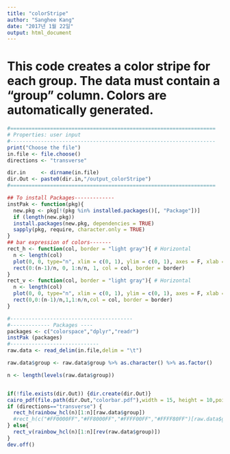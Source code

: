 ```yaml
---
title: "colorStripe"
author: "Sanghee Kang"
date: "2017년 1월 22일"
output: html_document
---
```

# This code creates a color stripe for each group. The data must contain a "group" column. Colors are automatically generated.

```r
#===================================================================
# Properties: user input
#-------------------------------------------------------------------
print("Choose the file")
in.file <- file.choose() 
directions <- "transverse"

dir.in     <- dirname(in.file)
dir.Out <- paste0(dir.in,"/output_colorStripe")
#===================================================================

## To install Packages-------------
instPak <- function(pkg){
  new.pkg <- pkg[!(pkg %in% installed.packages()[, "Package"])]
  if (length(new.pkg))
  install.packages(new.pkg, dependencies = TRUE)
  sapply(pkg, require, character.only = TRUE)
}
## bar expression of colors-------
rect_h <- function(col, border = "light gray"){ # Horizontal
  n <- length(col)
  plot(0, 0, type="n", xlim = c(0, 1), ylim = c(0, 1), axes = F, xlab = "", ylab = "")
  rect(0:(n-1)/n, 0, 1:n/n, 1, col = col, border = border)
}
rect_v <- function(col, border = "light gray"){ # Horizontal
  n <- length(col)
  plot(0, 0, type="n", xlim = c(0, 1), ylim = c(0, 1), axes = F, xlab = "", ylab = "")
  rect(0,0:(n-1)/n,1,1:n/n,col = col, border = border)
}

#----------------------------------------
#------------- Packages ----
packages <- c("colorspace","dplyr","readr")
instPak (packages)
#-----------------------------
raw.data <- read_delim(in.file,delim = "\t")

raw.data$group <- raw.data$group %>% as.character() %>% as.factor()

n <- length(levels(raw.data$group))


if(!file.exists(dir.Out)) {dir.create(dir.Out)}
cairo_pdf(file.path(dir.Out,"colorbar.pdf"),width = 15, height = 10,pointsize = 12)
if (directions=="transverse") {
  rect_h(rainbow_hcl(n)[1:n][raw.data$group])
  #rect_h(c("#FF0000FF","#FF8000FF","#FFFF00FF","#FFFF80FF")[raw.data$group]) # color customize function
} else{
  rect_v(rainbow_hcl(n)[1:n][rev(raw.data$group)])
}
dev.off()

```

